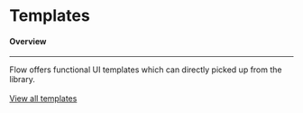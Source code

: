 
<Meta title="Templates/Overview" />

<h1 class="margin-btm-36">Templates</h1>
<h4 class="margin-btm-8">Overview</h4>
<hr class="margin-btm-24" />
<p class="margin-btm-24">
  Flow offers functional UI templates which can directly picked up from the library.
  <br />
  <br />
  <a href="https://flow.cldcvr.com/templates/index.html" target="blank">
    View all templates
  </a>
</p>
